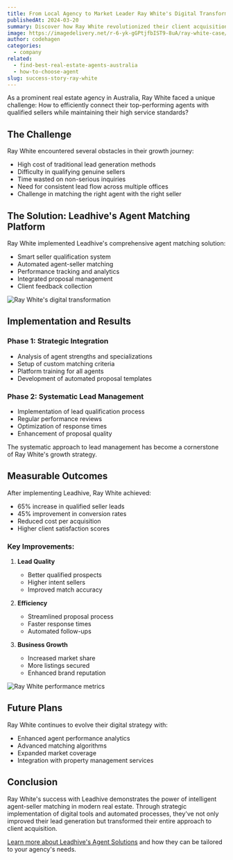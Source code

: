 ```yaml
---
title: From Local Agency to Market Leader Ray White's Digital Transformation
publishedAt: 2024-03-20
summary: Discover how Ray White revolutionized their client acquisition and grew their market share through Leadhive's intelligent agent matching platform.
image: https://imagedelivery.net/r-6-yk-gGPtjfbIST9-8uA/ray-white-case/public
author: codehagen
categories:
  - company
related:
  - find-best-real-estate-agents-australia
  - how-to-choose-agent
slug: success-story-ray-white
---
```


As a prominent real estate agency in Australia, Ray White faced a unique challenge: How to efficiently connect their top-performing agents with qualified sellers while maintaining their high service standards?

## The Challenge

Ray White encountered several obstacles in their growth journey:
- High cost of traditional lead generation methods
- Difficulty in qualifying genuine sellers
- Time wasted on non-serious inquiries
- Need for consistent lead flow across multiple offices
- Challenge in matching the right agent with the right seller

<Quote
  author="Michael Chen"
  authorSrc="https://imagedelivery.net/r-6-yk-gGPtjfbIST9-8uA/michael-raywhite/public"
  title="Director of Growth"
  company="Ray White"
  companySrc="https://imagedelivery.net/r-6-yk-gGPtjfbIST9-8uA/raywhite-logo/public"
  text="We needed a solution that could not only generate leads but intelligently match sellers with our agents based on their expertise and the property type. Leadhive delivered exactly that."
/>

## The Solution: Leadhive's Agent Matching Platform

Ray White implemented Leadhive's comprehensive agent matching solution:
- Smart seller qualification system
- Automated agent-seller matching
- Performance tracking and analytics
- Integrated proposal management
- Client feedback collection

<Image
  alt="Ray White's digital transformation"
  src="https://imagedelivery.net/r-6-yk-gGPtjfbIST9-8uA/raywhite-digital/public"
  width={1200}
  height={800}
/>

## Implementation and Results

### Phase 1: Strategic Integration
- Analysis of agent strengths and specializations
- Setup of custom matching criteria
- Platform training for all agents
- Development of automated proposal templates

### Phase 2: Systematic Lead Management
- Implementation of lead qualification process
- Regular performance reviews
- Optimization of response times
- Enhancement of proposal quality

<Note variant="info">
  The systematic approach to lead management has become a cornerstone of Ray White's growth strategy.
</Note>

## Measurable Outcomes

After implementing Leadhive, Ray White achieved:
- 65% increase in qualified seller leads
- 45% improvement in conversion rates
- Reduced cost per acquisition
- Higher client satisfaction scores

### Key Improvements:
1. **Lead Quality**
   - Better qualified prospects
   - Higher intent sellers
   - Improved match accuracy

2. **Efficiency**
   - Streamlined proposal process
   - Faster response times
   - Automated follow-ups

3. **Business Growth**
   - Increased market share
   - More listings secured
   - Enhanced brand reputation

<Image
  alt="Ray White performance metrics"
  src="https://imagedelivery.net/r-6-yk-gGPtjfbIST9-8uA/raywhite-metrics/public"
  width={1200}
  height={800}
/>

## Future Plans

Ray White continues to evolve their digital strategy with:
- Enhanced agent performance analytics
- Advanced matching algorithms
- Expanded market coverage
- Integration with property management services

<Quote
  author="Sarah Anderson"
  authorSrc="https://imagedelivery.net/r-6-yk-gGPtjfbIST9-8uA/sarah-raywhite/public"
  title="Sales Director"
  company="Ray White"
  companySrc="https://imagedelivery.net/r-6-yk-gGPtjfbIST9-8uA/raywhite-logo/public"
  text="Leadhive hasn't just provided us with leads – they've given us a complete system for matching the right agent with the right seller, resulting in better outcomes for everyone involved."
/>

## Conclusion

Ray White's success with Leadhive demonstrates the power of intelligent agent-seller matching in modern real estate. Through strategic implementation of digital tools and automated processes, they've not only improved their lead generation but transformed their entire approach to client acquisition.

[Learn more about Leadhive's Agent Solutions](/au/real-estate/) and how they can be tailored to your agency's needs. 